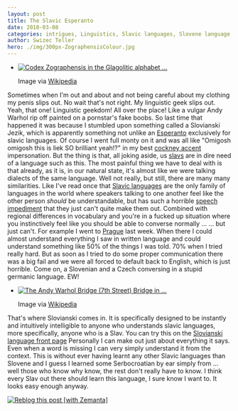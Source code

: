 ```yaml
---
layout: post
title: The Slavic Esperanto
date: 2010-03-08
categories: intrigues, Linguistics, Slavic languages, Slovene language
author: Swizec Teller
hero: ./img/300px-ZographensisColour.jpg
---
```


-   [![Codex Zographensis in the Glagolitic alphabet ...](./img/300px-ZographensisColour.jpg)](http://commons.wikipedia.org/wiki/Image:ZographensisColour.jpg)

    Image via [Wikipedia](http://commons.wikipedia.org/wiki/Image:ZographensisColour.jpg)

Sometimes when I'm out and about and not being careful about my clothing my penis slips out. No wait that's not right. My linguistic geek slips out. Yeah, that one! Linguistic geekdom! All over the place! Like a vulgar Andy Warhol rip off painted on a pornstar's fake boobs. So last time that happened it was because I stumbled upon something called a Slovianski Jezik, which is apparently something not unlike an [Esperanto](http://en.wikipedia.org/wiki/Esperanto "Esperanto") exclusively for slavic languages. Of course I went full monty on it and was all like "Omigosh omigosh this is liek SO brilliant yeah!?" in my best [cockney accent](http://en.wikipedia.org/wiki/Cockney "Cockney") impersonation. But the thing is that, all joking aside, us [slavs](http://en.wikipedia.org/wiki/Slavic_peoples "Slavic peoples") are in dire need of a language such as this. The most painful thing we have to deal with is that already, as it is, in our natural state, it's almost like we were talking dialects of the same language. Well not really, but still, there are many many similarities. Like I've read once that [Slavic languages](http://en.wikipedia.org/wiki/Slavic_languages "Slavic languages") are the only family of languages in the world where speakers talking to one another feel like the other person _should_ be understandable, but has such a horrible [speech impediment](http://en.wikipedia.org/wiki/Speech_disorder "Speech disorder") that they just can't quite make them out. Combined with regional differences in vocabulary and you're in a fucked up situation where you instinctively feel like you should be able to converse normally ... ... but just can't. For example I went to [Prague](<http://maps.google.com/maps?ll=50.0833333333,14.4166666667&spn=0.1,0.1&q=50.0833333333,14.4166666667 (Prague)&t=h> "Prague") last week. When there I could almost understand everything I saw in written language and could understand something like 50% of the things I was told. 70% when I tried really hard. But as soon as I tried to do some proper communication there was a big fail and we were all forced to default back to English, which is just horrible. Come on, a Slovenian and a Czech conversing in a stupid germanic language. EW!

-   [![The Andy Warhol Bridge (7th Street) Bridge in ...](./img/300px-AndyWarholBridgePittsburgh.jpg)](http://commons.wikipedia.org/wiki/Image:AndyWarholBridgePittsburgh.JPG)

    Image via [Wikipedia](http://commons.wikipedia.org/wiki/Image:AndyWarholBridgePittsburgh.JPG)

That's where Slovianski comes in. It is specifically designed to be instantly and intuitively intelligible to anyone who understands slavic languages, more specifically, anyone who is a Slav. You can try this on the [Slovianski language front page](http://steen.free.fr/slovianski/) Personally I can make out just about everything it says. Even when a word is missing I can very simply understand it from the context. This is without ever having learnt any other Slavic languages than Slovene and I guess I learned some Serbocroatian by ear simply from ... well those who know why know, the rest don't really have to know. I think every Slav out there should learn this language, I sure know I want to. It looks easy enough anyway.

[![Reblog this post \[with Zemanta\]](http://img.zemanta.com/reblog_e.png?x-id=2835fdd5-913c-44aa-9cc0-aad198cf3470)](http://reblog.zemanta.com/zemified/2835fdd5-913c-44aa-9cc0-aad198cf3470/ "Reblog this post \[with Zemanta]")
